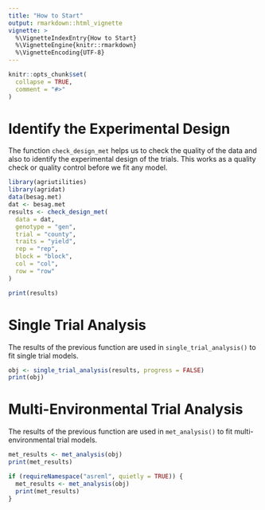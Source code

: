 ---
title: "How to Start"
output: rmarkdown::html_vignette
vignette: >
  %\VignetteIndexEntry{How to Start}
  %\VignetteEngine{knitr::rmarkdown}
  %\VignetteEncoding{UTF-8}
---

```{r, include = FALSE}
knitr::opts_chunk$set(
  collapse = TRUE,
  comment = "#>"
)
```

# Identify the Experimental Design

The function `check_design_met` helps us to check the quality of the data and
also to identify the experimental design of the trials. This works as a quality
check or quality control before we fit any model.

```{r setup}
library(agriutilities)
library(agridat)
data(besag.met)
dat <- besag.met
results <- check_design_met(
  data = dat,
  genotype = "gen",
  trial = "county",
  traits = "yield",
  rep = "rep",
  block = "block",
  col = "col",
  row = "row"
)
```

```{r}
print(results)
```

# Single Trial Analysis
The results of the previous function are used in `single_trial_analysis()` to 
fit single trial models.

```{r}
obj <- single_trial_analysis(results, progress = FALSE)
print(obj)
```

# Multi-Environmental Trial Analysis
The results of the previous function are used in `met_analysis()` to 
fit multi-environmental trial models.

```{r, eval=FALSE}
met_results <- met_analysis(obj)
print(met_results)
```


```{r, echo=FALSE}
if (requireNamespace("asreml", quietly = TRUE)) {
  met_results <- met_analysis(obj)
  print(met_results)
}
```
